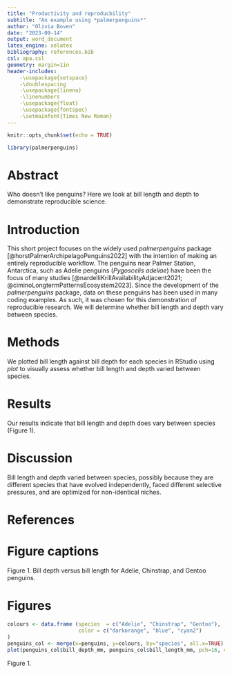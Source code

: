 ```yaml
---
title: "Productivity and reproducbility"
subtitle: "An example using *palmerpenguins*"
author: "Olivia Boven"
date: "2023-09-14"
output: word_document
latex_engine: xelatex
bibliography: references.bib
csl: apa.csl
geometry: margin=1in 
header-includes:
    -\usepackage{setspace}
    -\doublespacing
    -\usepackage{lineno}
    -\linenumbers
    -\usepackage{float}
    -\usepackage{fontspec}
    -\setmainfont{Times New Roman}
---
```


```r
knitr::opts_chunk$set(echo = TRUE)

library(palmerpenguins)
```
\newpage

# Abstract

Who doesn't like penguins? Here we look at bill length and depth to demonstrate reproducible science.

\newpage

# Introduction

This short project focuses on the widely used *palmerpenguins* package [@horstPalmerArchipelagoPenguins2022] with the intention of making an entirely reproducible workflow. The penguins near Palmer Station, Antarctica, such as Adelie penguins (*Pygoscelis adeliae*) have been the focus of many studies [@nardelliKrillAvailabilityAdjacent2021; @ciminoLongtermPatternsEcosystem2023]. Since the development of the *palmerpenguins* package, data on these penguins has been used in many coding examples. As such, it was chosen for this demonstration of reproducible research. We will determine whether bill length and depth vary between species.

# Methods

We plotted bill length against bill depth for each species in RStudio using *plot* to visually assess whether bill length and depth varied between species. 

# Results

Our results indicate that bill length and depth does vary between species (Figure 1).

# Discussion

Bill length and depth varied between species, possibly because they are different species that have evolved independently, faced different selective pressures, and are optimized for non-identical niches. 

\newpage
# References
:::{#refs}
:::

\newpage
# Figure captions

Figure 1. Bill depth versus bill length for Adelie, Chinstrap, and Gentoo penguins.

# Figures

```r
colours <- data.frame (species  = c("Adelie", "Chinstrap", "Gentoo"),
                       color = c("darkorange", "blue", "cyan2")
)
penguins_col <- merge(x=penguins, y=colours, by="species", all.x=TRUE)
plot(penguins_col$bill_depth_mm, penguins_col$bill_length_mm, pch=16, col= penguins_col$color, xlab = "Bill depth (mm)", ylab = "Bill length (mm)")
```

Figure 1. 
